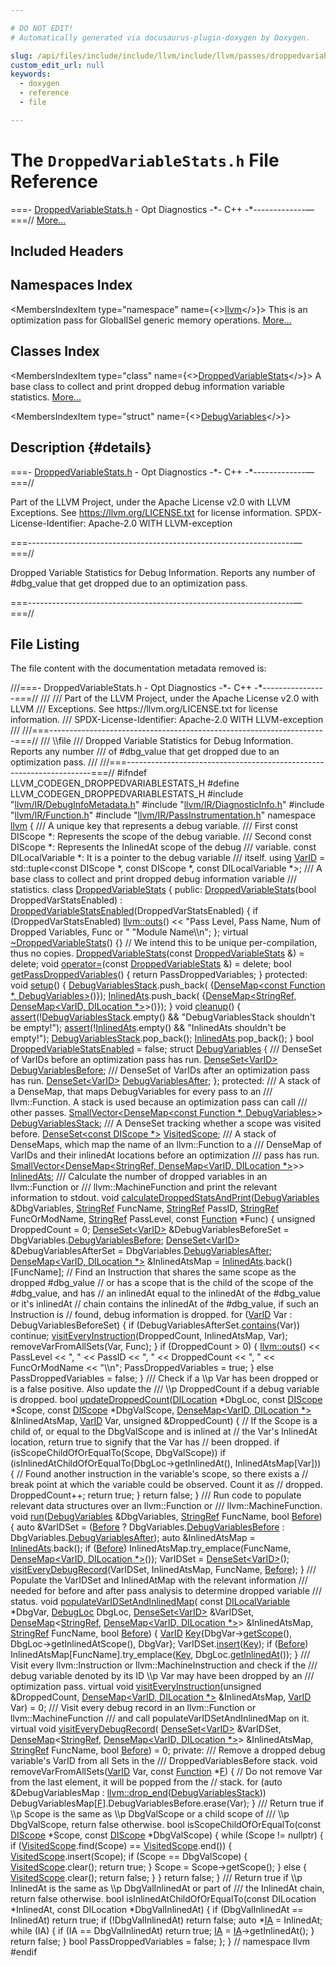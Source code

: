 ```yaml
---

# DO NOT EDIT!
# Automatically generated via docusaurus-plugin-doxygen by Doxygen.

slug: /api/files/include/include/llvm/include/llvm/passes/droppedvariablestats-h
custom_edit_url: null
keywords:
  - doxygen
  - reference
  - file

---
```





# The `DroppedVariableStats.h` File Reference

<DoxygenPage pluginConfig={pluginConfig}>

===- <a href="/docs/api/files/include/include/llvm/include/llvm/passes/droppedvariablestats-h">DroppedVariableStats.h</a> - Opt Diagnostics -&#42;- C++ -&#42;-------------—===// <a href="#details">More...</a>

## Included Headers

<IncludesList>
<IncludesListItem
  filePath="llvm/IR/DebugInfoMetadata.h"
  permalink="/docs/api/files/include/include/llvm/include/llvm/ir/debuginfometadata-h"
  isLocal="true" />
<IncludesListItem
  filePath="llvm/IR/DiagnosticInfo.h"
  permalink="/docs/api/files/include/include/llvm/include/llvm/ir/diagnosticinfo-h"
  isLocal="true" />
<IncludesListItem
  filePath="llvm/IR/Function.h"
  permalink="/docs/api/files/include/include/llvm/include/llvm/ir/function-h"
  isLocal="true" />
<IncludesListItem
  filePath="llvm/IR/PassInstrumentation.h"
  permalink="/docs/api/files/include/include/llvm/include/llvm/ir/passinstrumentation-h"
  isLocal="true" />
</IncludesList>

## Namespaces Index

<MembersIndex>

<MembersIndexItem
  type="namespace"
  name={<><a href="/docs/api/namespaces/llvm">llvm</a></>}>
This is an optimization pass for GlobalISel generic memory operations. <a href="/docs/api/namespaces/llvm/#details">More...</a>
</MembersIndexItem>

</MembersIndex>

## Classes Index

<MembersIndex>

<MembersIndexItem
  type="class"
  name={<><a href="/docs/api/classes/llvm/droppedvariablestats">DroppedVariableStats</a></>}>
A base class to collect and print dropped debug information variable statistics. <a href="/docs/api/classes/llvm/droppedvariablestats/#details">More...</a>
</MembersIndexItem>

<MembersIndexItem
  type="struct"
  name={<><a href="/docs/api/structs/llvm/droppedvariablestats/debugvariables">DebugVariables</a></>}>
</MembersIndexItem>

</MembersIndex>

## Description {#details}

===- <a href="/docs/api/files/include/include/llvm/include/llvm/passes/droppedvariablestats-h">DroppedVariableStats.h</a> - Opt Diagnostics -&#42;- C++ -&#42;-------------—===//

Part of the LLVM Project, under the Apache License v2.0 with LLVM Exceptions. See <a href="https://llvm.org/LICENSE.txt">https://llvm.org/LICENSE.txt</a> for license information. SPDX-License-Identifier: Apache-2.0 WITH LLVM-exception

===------------------------------------------------------------------—===//

Dropped Variable Statistics for Debug Information. Reports any number of #dbg&#95;value that get dropped due to an optimization pass.

===------------------------------------------------------------------—===//

## File Listing

The file content with the documentation metadata removed is:

<ProgramListing>

<Link id="l00001" /><CodeLine lineNumber="1"><span class="doxyHighlightComment">///===- DroppedVariableStats.h - Opt Diagnostics -&#42;- C++ -&#42;----------------===//</span></CodeLine>
<Link id="l00002" /><CodeLine lineNumber="2"><span class="doxyHighlightComment">///</span></CodeLine>
<Link id="l00003" /><CodeLine lineNumber="3"><span class="doxyHighlightComment">/// Part of the LLVM Project, under the Apache License v2.0 with LLVM</span></CodeLine>
<Link id="l00004" /><CodeLine lineNumber="4"><span class="doxyHighlightComment">/// Exceptions. See https://llvm.org/LICENSE.txt for license information.</span></CodeLine>
<Link id="l00005" /><CodeLine lineNumber="5"><span class="doxyHighlightComment">/// SPDX-License-Identifier: Apache-2.0 WITH LLVM-exception</span></CodeLine>
<Link id="l00006" /><CodeLine lineNumber="6"><span class="doxyHighlightComment">///</span></CodeLine>
<Link id="l00007" /><CodeLine lineNumber="7"><span class="doxyHighlightComment">///===---------------------------------------------------------------------===//</span></CodeLine>
<Link id="l00008" /><CodeLine lineNumber="8"><span class="doxyHighlightComment">/// \\file</span></CodeLine>
<Link id="l00009" /><CodeLine lineNumber="9"><span class="doxyHighlightComment">/// Dropped Variable Statistics for Debug Information. Reports any number</span></CodeLine>
<Link id="l00010" /><CodeLine lineNumber="10"><span class="doxyHighlightComment">/// of #dbg&#95;value that get dropped due to an optimization pass.</span></CodeLine>
<Link id="l00011" /><CodeLine lineNumber="11"><span class="doxyHighlightComment">///</span></CodeLine>
<Link id="l00012" /><CodeLine lineNumber="12"><span class="doxyHighlightComment">///===---------------------------------------------------------------------===//</span></CodeLine>
<Link id="l00013" /><CodeLine lineNumber="13"></CodeLine>
<Link id="l00014" /><CodeLine lineNumber="14"><span class="doxyHighlightPreprocessor">#ifndef LLVM&#95;CODEGEN&#95;DROPPEDVARIABLESTATS&#95;H</span></CodeLine>
<Link id="l00015" /><CodeLine lineNumber="15"><span class="doxyHighlightPreprocessor">#define LLVM&#95;CODEGEN&#95;DROPPEDVARIABLESTATS&#95;H</span></CodeLine>
<Link id="l00016" /><CodeLine lineNumber="16"></CodeLine>
<Link id="l00017" /><CodeLine lineNumber="17"><span class="doxyHighlightPreprocessor">#include &quot;<a href="/docs/api/files/include/include/llvm/include/llvm/ir/debuginfometadata-h">llvm/IR/DebugInfoMetadata.h</a>&quot;</span></CodeLine>
<Link id="l00018" /><CodeLine lineNumber="18"><span class="doxyHighlightPreprocessor">#include &quot;<a href="/docs/api/files/include/include/llvm/include/llvm/ir/diagnosticinfo-h">llvm/IR/DiagnosticInfo.h</a>&quot;</span></CodeLine>
<Link id="l00019" /><CodeLine lineNumber="19"><span class="doxyHighlightPreprocessor">#include &quot;<a href="/docs/api/files/include/include/llvm/include/llvm/ir/function-h">llvm/IR/Function.h</a>&quot;</span></CodeLine>
<Link id="l00020" /><CodeLine lineNumber="20"><span class="doxyHighlightPreprocessor">#include &quot;<a href="/docs/api/files/include/include/llvm/include/llvm/ir/passinstrumentation-h">llvm/IR/PassInstrumentation.h</a>&quot;</span></CodeLine>
<Link id="l00021" /><CodeLine lineNumber="21"></CodeLine>
<Link id="l00022" /><CodeLine lineNumber="22"><span class="doxyHighlightKeyword">namespace </span><span class="doxyHighlight"><a href="/docs/api/namespaces/llvm">llvm</a> &#123;</span></CodeLine>
<Link id="l00023" /><CodeLine lineNumber="23"></CodeLine>
<Link id="l00024" /><CodeLine lineNumber="24"><span class="doxyHighlightComment">/// A unique key that represents a debug variable.</span></CodeLine>
<Link id="l00025" /><CodeLine lineNumber="25"><span class="doxyHighlightComment">/// First const DIScope &#42;: Represents the scope of the debug variable.</span></CodeLine>
<Link id="l00026" /><CodeLine lineNumber="26"><span class="doxyHighlightComment">/// Second const DIScope &#42;: Represents the InlinedAt scope of the debug</span></CodeLine>
<Link id="l00027" /><CodeLine lineNumber="27"><span class="doxyHighlightComment">/// variable. const DILocalVariable &#42;: It is a pointer to the debug variable</span></CodeLine>
<Link id="l00028" /><CodeLine lineNumber="28"><span class="doxyHighlightComment">/// itself.</span></CodeLine>
<Link id="l00029" /><CodeLine lineNumber="29" lineLink="/docs/api/namespaces/llvm/#a07ea053ea2cdbee8e68ebd607c26dc8a"><span class="doxyHighlightKeyword">using </span><span class="doxyHighlight"><a href="/docs/api/namespaces/llvm/#a07ea053ea2cdbee8e68ebd607c26dc8a">VarID</a> =</span></CodeLine>
<Link id="l00030" /><CodeLine lineNumber="30"><span class="doxyHighlight">    std::tuple&lt;const DIScope &#42;, const DIScope &#42;, const DILocalVariable &#42;&gt;;</span></CodeLine>
<Link id="l00031" /><CodeLine lineNumber="31"></CodeLine>
<Link id="l00032" /><CodeLine lineNumber="32"><span class="doxyHighlightComment">/// A base class to collect and print dropped debug information variable</span></CodeLine>
<Link id="l00033" /><CodeLine lineNumber="33"><span class="doxyHighlightComment">/// statistics.</span></CodeLine>
<Link id="l00034" /><CodeLine lineNumber="34" lineLink="/docs/api/classes/llvm/droppedvariablestats"><span class="doxyHighlightKeyword">class </span><span class="doxyHighlight"><a href="/docs/api/classes/llvm/droppedvariablestats/#a46f071337fdc4a5ed806508f6b6073b4">DroppedVariableStats</a> &#123;</span></CodeLine>
<Link id="l00035" /><CodeLine lineNumber="35"><span class="doxyHighlightKeyword">public</span><span class="doxyHighlight">:</span></CodeLine>
<Link id="l00036" /><CodeLine lineNumber="36" lineLink="/docs/api/classes/llvm/droppedvariablestats/#a46f071337fdc4a5ed806508f6b6073b4"><span class="doxyHighlight">  <a href="/docs/api/classes/llvm/droppedvariablestats/#a46f071337fdc4a5ed806508f6b6073b4">DroppedVariableStats</a>(</span><span class="doxyHighlightKeywordType">bool</span><span class="doxyHighlight"> DroppedVarStatsEnabled)</span></CodeLine>
<Link id="l00037" /><CodeLine lineNumber="37"><span class="doxyHighlight">      : <a href="/docs/api/classes/llvm/droppedvariablestats/#a6868779973ca0e558f17521d7810da52">DroppedVariableStatsEnabled</a>(DroppedVarStatsEnabled) &#123;</span></CodeLine>
<Link id="l00038" /><CodeLine lineNumber="38"><span class="doxyHighlight">    </span><span class="doxyHighlightKeywordFlow">if</span><span class="doxyHighlight"> (DroppedVarStatsEnabled)</span></CodeLine>
<Link id="l00039" /><CodeLine lineNumber="39"><span class="doxyHighlight">      <a href="/docs/api/namespaces/llvm/#a2d79a00fa7c56f57b87f2fe2a3f118c7">llvm::outs</a>()</span></CodeLine>
<Link id="l00040" /><CodeLine lineNumber="40"><span class="doxyHighlight">          &lt;&lt; </span><span class="doxyHighlightStringLiteral">&quot;Pass Level, Pass Name, Num of Dropped Variables, Func or &quot;</span></CodeLine>
<Link id="l00041" /><CodeLine lineNumber="41"><span class="doxyHighlight">             </span><span class="doxyHighlightStringLiteral">&quot;Module Name\\n&quot;</span><span class="doxyHighlight">;</span></CodeLine>
<Link id="l00042" /><CodeLine lineNumber="42"><span class="doxyHighlight">  &#125;;</span></CodeLine>
<Link id="l00043" /><CodeLine lineNumber="43"></CodeLine>
<Link id="l00044" /><CodeLine lineNumber="44" lineLink="/docs/api/classes/llvm/droppedvariablestats/#addabc63a03c26b62477fb7af2490f574"><span class="doxyHighlight">  </span><span class="doxyHighlightKeyword">virtual</span><span class="doxyHighlight"> <a href="/docs/api/classes/llvm/droppedvariablestats/#addabc63a03c26b62477fb7af2490f574">~DroppedVariableStats</a>() &#123;&#125;</span></CodeLine>
<Link id="l00045" /><CodeLine lineNumber="45"></CodeLine>
<Link id="l00046" /><CodeLine lineNumber="46"><span class="doxyHighlight">  </span><span class="doxyHighlightComment">// We intend this to be unique per-compilation, thus no copies.</span></CodeLine>
<Link id="l00047" /><CodeLine lineNumber="47" lineLink="/docs/api/classes/llvm/droppedvariablestats/#a57364af948f3e0f629a32882a0e7f68b"><span class="doxyHighlight">  <a href="/docs/api/classes/llvm/droppedvariablestats/#a57364af948f3e0f629a32882a0e7f68b">DroppedVariableStats</a>(</span><span class="doxyHighlightKeyword">const</span><span class="doxyHighlight"> <a href="/docs/api/classes/llvm/droppedvariablestats/#a46f071337fdc4a5ed806508f6b6073b4">DroppedVariableStats</a> &amp;) = </span><span class="doxyHighlightKeyword">delete</span><span class="doxyHighlight">;</span></CodeLine>
<Link id="l00048" /><CodeLine lineNumber="48" lineLink="/docs/api/classes/llvm/droppedvariablestats/#ad32f8e42bb15683d18d8a78de0f854cc"><span class="doxyHighlight">  </span><span class="doxyHighlightKeywordType">void</span><span class="doxyHighlight"> <a href="/docs/api/classes/llvm/droppedvariablestats/#ad32f8e42bb15683d18d8a78de0f854cc">operator=</a>(</span><span class="doxyHighlightKeyword">const</span><span class="doxyHighlight"> <a href="/docs/api/classes/llvm/droppedvariablestats/#a46f071337fdc4a5ed806508f6b6073b4">DroppedVariableStats</a> &amp;) = </span><span class="doxyHighlightKeyword">delete</span><span class="doxyHighlight">;</span></CodeLine>
<Link id="l00049" /><CodeLine lineNumber="49"></CodeLine>
<Link id="l00050" /><CodeLine lineNumber="50" lineLink="/docs/api/classes/llvm/droppedvariablestats/#a2849714d5e1cfb51a1df91c1bc855dcb"><span class="doxyHighlight">  </span><span class="doxyHighlightKeywordType">bool</span><span class="doxyHighlight"> <a href="/docs/api/classes/llvm/droppedvariablestats/#a2849714d5e1cfb51a1df91c1bc855dcb">getPassDroppedVariables</a>() &#123; </span><span class="doxyHighlightKeywordFlow">return</span><span class="doxyHighlight"> PassDroppedVariables; &#125;</span></CodeLine>
<Link id="l00051" /><CodeLine lineNumber="51"></CodeLine>
<Link id="l00052" /><CodeLine lineNumber="52"><span class="doxyHighlightKeyword">protected</span><span class="doxyHighlight">:</span></CodeLine>
<Link id="l00053" /><CodeLine lineNumber="53" lineLink="/docs/api/classes/llvm/droppedvariablestats/#afb370e0ed83426862695812314133aa7"><span class="doxyHighlight">  </span><span class="doxyHighlightKeywordType">void</span><span class="doxyHighlight"> <a href="/docs/api/classes/llvm/droppedvariablestats/#afb370e0ed83426862695812314133aa7">setup</a>() &#123;</span></CodeLine>
<Link id="l00054" /><CodeLine lineNumber="54"><span class="doxyHighlight">    <a href="/docs/api/classes/llvm/droppedvariablestats/#a956a96918980eb304dedaa78b88c0d3c">DebugVariablesStack</a>.push&#95;back(</span></CodeLine>
<Link id="l00055" /><CodeLine lineNumber="55"><span class="doxyHighlight">        &#123;<a href="/docs/api/classes/llvm/densemap">DenseMap&lt;const Function &#42;, DebugVariables&gt;</a>()&#125;);</span></CodeLine>
<Link id="l00056" /><CodeLine lineNumber="56"><span class="doxyHighlight">    <a href="/docs/api/classes/llvm/droppedvariablestats/#a276914a247d61781f51e41186a9dc2af">InlinedAts</a>.push&#95;back(</span></CodeLine>
<Link id="l00057" /><CodeLine lineNumber="57"><span class="doxyHighlight">        &#123;<a href="/docs/api/classes/llvm/densemap">DenseMap&lt;StringRef, DenseMap&lt;VarID, DILocation &#42;&gt;</a>&gt;()&#125;);</span></CodeLine>
<Link id="l00058" /><CodeLine lineNumber="58"><span class="doxyHighlight">  &#125;</span></CodeLine>
<Link id="l00059" /><CodeLine lineNumber="59"></CodeLine>
<Link id="l00060" /><CodeLine lineNumber="60" lineLink="/docs/api/classes/llvm/droppedvariablestats/#ab91542990bbb5413110da7acf1815924"><span class="doxyHighlight">  </span><span class="doxyHighlightKeywordType">void</span><span class="doxyHighlight"> <a href="/docs/api/classes/llvm/droppedvariablestats/#ab91542990bbb5413110da7acf1815924">cleanup</a>() &#123;</span></CodeLine>
<Link id="l00061" /><CodeLine lineNumber="61"><span class="doxyHighlight">    <a href="/docs/api/files/lib/lib/target/lib/target/amdgpu/silowercontrolflow-cpp/#a4868c5d81c5ccc98c47aeab6244346a0">assert</a>(!<a href="/docs/api/classes/llvm/droppedvariablestats/#a956a96918980eb304dedaa78b88c0d3c">DebugVariablesStack</a>.empty() &amp;&amp;</span></CodeLine>
<Link id="l00062" /><CodeLine lineNumber="62"><span class="doxyHighlight">           </span><span class="doxyHighlightStringLiteral">&quot;DebugVariablesStack shouldn&#39;t be empty!&quot;</span><span class="doxyHighlight">);</span></CodeLine>
<Link id="l00063" /><CodeLine lineNumber="63"><span class="doxyHighlight">    <a href="/docs/api/files/lib/lib/target/lib/target/amdgpu/silowercontrolflow-cpp/#a4868c5d81c5ccc98c47aeab6244346a0">assert</a>(!<a href="/docs/api/classes/llvm/droppedvariablestats/#a276914a247d61781f51e41186a9dc2af">InlinedAts</a>.empty() &amp;&amp; </span><span class="doxyHighlightStringLiteral">&quot;InlinedAts shouldn&#39;t be empty!&quot;</span><span class="doxyHighlight">);</span></CodeLine>
<Link id="l00064" /><CodeLine lineNumber="64"><span class="doxyHighlight">    <a href="/docs/api/classes/llvm/droppedvariablestats/#a956a96918980eb304dedaa78b88c0d3c">DebugVariablesStack</a>.pop&#95;back();</span></CodeLine>
<Link id="l00065" /><CodeLine lineNumber="65"><span class="doxyHighlight">    <a href="/docs/api/classes/llvm/droppedvariablestats/#a276914a247d61781f51e41186a9dc2af">InlinedAts</a>.pop&#95;back();</span></CodeLine>
<Link id="l00066" /><CodeLine lineNumber="66"><span class="doxyHighlight">  &#125;</span></CodeLine>
<Link id="l00067" /><CodeLine lineNumber="67"></CodeLine>
<Link id="l00068" /><CodeLine lineNumber="68" lineLink="/docs/api/classes/llvm/droppedvariablestats/#a6868779973ca0e558f17521d7810da52"><span class="doxyHighlight">  </span><span class="doxyHighlightKeywordType">bool</span><span class="doxyHighlight"> <a href="/docs/api/classes/llvm/droppedvariablestats/#a6868779973ca0e558f17521d7810da52">DroppedVariableStatsEnabled</a> = </span><span class="doxyHighlightKeyword">false</span><span class="doxyHighlight">;</span></CodeLine>
<Link id="l00069" /><CodeLine lineNumber="69" lineLink="/docs/api/structs/llvm/droppedvariablestats/debugvariables"><span class="doxyHighlight">  </span><span class="doxyHighlightKeyword">struct </span><span class="doxyHighlight"><a href="/docs/api/structs/llvm/droppedvariablestats/debugvariables">DebugVariables</a> &#123;</span></CodeLine>
<Link id="l00070" /><CodeLine lineNumber="70"><span class="doxyHighlightComment">    /// DenseSet of VarIDs before an optimization pass has run.</span></CodeLine>
<Link id="l00071" /><CodeLine lineNumber="71" lineLink="/docs/api/structs/llvm/droppedvariablestats/debugvariables/#ae0035704c71ffaf5c1e72109a3209140"><span class="doxyHighlight">    <a href="/docs/api/classes/llvm/denseset">DenseSet&lt;VarID&gt;</a> <a href="/docs/api/structs/llvm/droppedvariablestats/debugvariables/#ae0035704c71ffaf5c1e72109a3209140">DebugVariablesBefore</a>;</span></CodeLine>
<Link id="l00072" /><CodeLine lineNumber="72"><span class="doxyHighlightComment">    /// DenseSet of VarIDs after an optimization pass has run.</span></CodeLine>
<Link id="l00073" /><CodeLine lineNumber="73" lineLink="/docs/api/structs/llvm/droppedvariablestats/debugvariables/#a5e4d16731206131193654cbea6408074"><span class="doxyHighlight">    <a href="/docs/api/classes/llvm/denseset">DenseSet&lt;VarID&gt;</a> <a href="/docs/api/structs/llvm/droppedvariablestats/debugvariables/#a5e4d16731206131193654cbea6408074">DebugVariablesAfter</a>;</span></CodeLine>
<Link id="l00074" /><CodeLine lineNumber="74"><span class="doxyHighlight">  &#125;;</span></CodeLine>
<Link id="l00075" /><CodeLine lineNumber="75"></CodeLine>
<Link id="l00076" /><CodeLine lineNumber="76"><span class="doxyHighlightKeyword">protected</span><span class="doxyHighlight">:</span></CodeLine>
<Link id="l00077" /><CodeLine lineNumber="77"><span class="doxyHighlightComment">  /// A stack of a DenseMap, that maps DebugVariables for every pass to an</span></CodeLine>
<Link id="l00078" /><CodeLine lineNumber="78"><span class="doxyHighlightComment">  /// llvm::Function. A stack is used because an optimization pass can call</span></CodeLine>
<Link id="l00079" /><CodeLine lineNumber="79"><span class="doxyHighlightComment">  /// other passes.</span></CodeLine>
<Link id="l00080" /><CodeLine lineNumber="80" lineLink="/docs/api/classes/llvm/droppedvariablestats/#a956a96918980eb304dedaa78b88c0d3c"><span class="doxyHighlight">  <a href="/docs/api/classes/llvm/smallvector">SmallVector&lt;DenseMap&lt;const Function &#42;, DebugVariables&gt;</a>&gt; <a href="/docs/api/classes/llvm/droppedvariablestats/#a956a96918980eb304dedaa78b88c0d3c">DebugVariablesStack</a>;</span></CodeLine>
<Link id="l00081" /><CodeLine lineNumber="81"></CodeLine>
<Link id="l00082" /><CodeLine lineNumber="82"><span class="doxyHighlightComment">  /// A DenseSet tracking whether a scope was visited before.</span></CodeLine>
<Link id="l00083" /><CodeLine lineNumber="83" lineLink="/docs/api/classes/llvm/droppedvariablestats/#a07e15724976aed7adc5b3a178548ca77"><span class="doxyHighlight">  <a href="/docs/api/classes/llvm/denseset">DenseSet&lt;const DIScope &#42;&gt;</a> <a href="/docs/api/classes/llvm/droppedvariablestats/#a07e15724976aed7adc5b3a178548ca77">VisitedScope</a>;</span></CodeLine>
<Link id="l00084" /><CodeLine lineNumber="84"><span class="doxyHighlightComment">  /// A stack of DenseMaps, which map the name of an llvm::Function to a</span></CodeLine>
<Link id="l00085" /><CodeLine lineNumber="85"><span class="doxyHighlightComment">  /// DenseMap of VarIDs and their inlinedAt locations before an optimization</span></CodeLine>
<Link id="l00086" /><CodeLine lineNumber="86"><span class="doxyHighlightComment">  /// pass has run.</span></CodeLine>
<Link id="l00087" /><CodeLine lineNumber="87" lineLink="/docs/api/classes/llvm/droppedvariablestats/#a276914a247d61781f51e41186a9dc2af"><span class="doxyHighlight">  <a href="/docs/api/classes/llvm/smallvector">SmallVector&lt;DenseMap&lt;StringRef, DenseMap&lt;VarID, DILocation &#42;&gt;</a>&gt;&gt; <a href="/docs/api/classes/llvm/droppedvariablestats/#a276914a247d61781f51e41186a9dc2af">InlinedAts</a>;</span></CodeLine>
<Link id="l00088" /><CodeLine lineNumber="88"><span class="doxyHighlightComment">  /// Calculate the number of dropped variables in an llvm::Function or</span></CodeLine>
<Link id="l00089" /><CodeLine lineNumber="89"><span class="doxyHighlightComment">  /// llvm::MachineFunction and print the relevant information to stdout.</span></CodeLine>
<Link id="l00090" /><CodeLine lineNumber="90" lineLink="/docs/api/classes/llvm/droppedvariablestats/#a039613c35cae74dbc1b9f2bcdc793f9e"><span class="doxyHighlight">  </span><span class="doxyHighlightKeywordType">void</span><span class="doxyHighlight"> <a href="/docs/api/classes/llvm/droppedvariablestats/#a039613c35cae74dbc1b9f2bcdc793f9e">calculateDroppedStatsAndPrint</a>(<a href="/docs/api/structs/llvm/droppedvariablestats/debugvariables">DebugVariables</a> &amp;DbgVariables,</span></CodeLine>
<Link id="l00091" /><CodeLine lineNumber="91"><span class="doxyHighlight">                                     <a href="/docs/api/classes/llvm/stringref">StringRef</a> FuncName, <a href="/docs/api/classes/llvm/stringref">StringRef</a> PassID,</span></CodeLine>
<Link id="l00092" /><CodeLine lineNumber="92"><span class="doxyHighlight">                                     <a href="/docs/api/classes/llvm/stringref">StringRef</a> FuncOrModName,</span></CodeLine>
<Link id="l00093" /><CodeLine lineNumber="93"><span class="doxyHighlight">                                     <a href="/docs/api/classes/llvm/stringref">StringRef</a> PassLevel,</span></CodeLine>
<Link id="l00094" /><CodeLine lineNumber="94"><span class="doxyHighlight">                                     </span><span class="doxyHighlightKeyword">const</span><span class="doxyHighlight"> <a href="/docs/api/classes/llvm/function">Function</a> &#42;Func) &#123;</span></CodeLine>
<Link id="l00095" /><CodeLine lineNumber="95"><span class="doxyHighlight">    </span><span class="doxyHighlightKeywordType">unsigned</span><span class="doxyHighlight"> DroppedCount = 0;</span></CodeLine>
<Link id="l00096" /><CodeLine lineNumber="96"><span class="doxyHighlight">    <a href="/docs/api/classes/llvm/denseset">DenseSet&lt;VarID&gt;</a> &amp;DebugVariablesBeforeSet =</span></CodeLine>
<Link id="l00097" /><CodeLine lineNumber="97"><span class="doxyHighlight">        DbgVariables.<a href="/docs/api/structs/llvm/droppedvariablestats/debugvariables/#ae0035704c71ffaf5c1e72109a3209140">DebugVariablesBefore</a>;</span></CodeLine>
<Link id="l00098" /><CodeLine lineNumber="98"><span class="doxyHighlight">    <a href="/docs/api/classes/llvm/denseset">DenseSet&lt;VarID&gt;</a> &amp;DebugVariablesAfterSet = DbgVariables.<a href="/docs/api/structs/llvm/droppedvariablestats/debugvariables/#a5e4d16731206131193654cbea6408074">DebugVariablesAfter</a>;</span></CodeLine>
<Link id="l00099" /><CodeLine lineNumber="99"><span class="doxyHighlight">    <a href="/docs/api/classes/llvm/densemap">DenseMap&lt;VarID, DILocation &#42;&gt;</a> &amp;InlinedAtsMap = <a href="/docs/api/classes/llvm/droppedvariablestats/#a276914a247d61781f51e41186a9dc2af">InlinedAts</a>.back()&#91;FuncName&#93;;</span></CodeLine>
<Link id="l00100" /><CodeLine lineNumber="100"><span class="doxyHighlight">    </span><span class="doxyHighlightComment">// Find an Instruction that shares the same scope as the dropped #dbg&#95;value</span></CodeLine>
<Link id="l00101" /><CodeLine lineNumber="101"><span class="doxyHighlight">    </span><span class="doxyHighlightComment">// or has a scope that is the child of the scope of the #dbg&#95;value, and has</span></CodeLine>
<Link id="l00102" /><CodeLine lineNumber="102"><span class="doxyHighlight">    </span><span class="doxyHighlightComment">// an inlinedAt equal to the inlinedAt of the #dbg&#95;value or it&#39;s inlinedAt</span></CodeLine>
<Link id="l00103" /><CodeLine lineNumber="103"><span class="doxyHighlight">    </span><span class="doxyHighlightComment">// chain contains the inlinedAt of the #dbg&#95;value, if such an Instruction is</span></CodeLine>
<Link id="l00104" /><CodeLine lineNumber="104"><span class="doxyHighlight">    </span><span class="doxyHighlightComment">// found, debug information is dropped.</span></CodeLine>
<Link id="l00105" /><CodeLine lineNumber="105"><span class="doxyHighlight">    </span><span class="doxyHighlightKeywordFlow">for</span><span class="doxyHighlight"> (<a href="/docs/api/namespaces/llvm/#a07ea053ea2cdbee8e68ebd607c26dc8a">VarID</a> Var : DebugVariablesBeforeSet) &#123;</span></CodeLine>
<Link id="l00106" /><CodeLine lineNumber="106"><span class="doxyHighlight">      </span><span class="doxyHighlightKeywordFlow">if</span><span class="doxyHighlight"> (DebugVariablesAfterSet.<a href="/docs/api/classes/llvm/detail/densesetimpl/#ad409c2de8502b94c8a0b1193307c63b6">contains</a>(Var))</span></CodeLine>
<Link id="l00107" /><CodeLine lineNumber="107"><span class="doxyHighlight">        </span><span class="doxyHighlightKeywordFlow">continue</span><span class="doxyHighlight">;</span></CodeLine>
<Link id="l00108" /><CodeLine lineNumber="108"><span class="doxyHighlight">      <a href="/docs/api/classes/llvm/droppedvariablestats/#a1eb80ff593f2b7c49f83baaa60306b25">visitEveryInstruction</a>(DroppedCount, InlinedAtsMap, Var);</span></CodeLine>
<Link id="l00109" /><CodeLine lineNumber="109"><span class="doxyHighlight">      removeVarFromAllSets(Var, Func);</span></CodeLine>
<Link id="l00110" /><CodeLine lineNumber="110"><span class="doxyHighlight">    &#125;</span></CodeLine>
<Link id="l00111" /><CodeLine lineNumber="111"><span class="doxyHighlight">    </span><span class="doxyHighlightKeywordFlow">if</span><span class="doxyHighlight"> (DroppedCount &gt; 0) &#123;</span></CodeLine>
<Link id="l00112" /><CodeLine lineNumber="112"><span class="doxyHighlight">      <a href="/docs/api/namespaces/llvm/#a2d79a00fa7c56f57b87f2fe2a3f118c7">llvm::outs</a>() &lt;&lt; PassLevel &lt;&lt; </span><span class="doxyHighlightStringLiteral">&quot;, &quot;</span><span class="doxyHighlight"> &lt;&lt; PassID &lt;&lt; </span><span class="doxyHighlightStringLiteral">&quot;, &quot;</span><span class="doxyHighlight"> &lt;&lt; DroppedCount</span></CodeLine>
<Link id="l00113" /><CodeLine lineNumber="113"><span class="doxyHighlight">                   &lt;&lt; </span><span class="doxyHighlightStringLiteral">&quot;, &quot;</span><span class="doxyHighlight"> &lt;&lt; FuncOrModName &lt;&lt; </span><span class="doxyHighlightStringLiteral">&quot;\\n&quot;</span><span class="doxyHighlight">;</span></CodeLine>
<Link id="l00114" /><CodeLine lineNumber="114"><span class="doxyHighlight">      PassDroppedVariables = </span><span class="doxyHighlightKeyword">true</span><span class="doxyHighlight">;</span></CodeLine>
<Link id="l00115" /><CodeLine lineNumber="115"><span class="doxyHighlight">    &#125; </span><span class="doxyHighlightKeywordFlow">else</span></CodeLine>
<Link id="l00116" /><CodeLine lineNumber="116"><span class="doxyHighlight">      PassDroppedVariables = </span><span class="doxyHighlightKeyword">false</span><span class="doxyHighlight">;</span></CodeLine>
<Link id="l00117" /><CodeLine lineNumber="117"><span class="doxyHighlight">  &#125;</span></CodeLine>
<Link id="l00118" /><CodeLine lineNumber="118"></CodeLine>
<Link id="l00119" /><CodeLine lineNumber="119"><span class="doxyHighlightComment">  /// Check if a \\p Var has been dropped or is a false positive. Also update the</span></CodeLine>
<Link id="l00120" /><CodeLine lineNumber="120"><span class="doxyHighlightComment">  /// \\p DroppedCount if a debug variable is dropped.</span></CodeLine>
<Link id="l00121" /><CodeLine lineNumber="121" lineLink="/docs/api/classes/llvm/droppedvariablestats/#a75d47320ab41eb44b12c355c8a3e9fe7"><span class="doxyHighlight">  </span><span class="doxyHighlightKeywordType">bool</span><span class="doxyHighlight"> <a href="/docs/api/classes/llvm/droppedvariablestats/#a75d47320ab41eb44b12c355c8a3e9fe7">updateDroppedCount</a>(<a href="/docs/api/classes/llvm/dilocation">DILocation</a> &#42;DbgLoc, </span><span class="doxyHighlightKeyword">const</span><span class="doxyHighlight"> <a href="/docs/api/classes/llvm/discope">DIScope</a> &#42;Scope,</span></CodeLine>
<Link id="l00122" /><CodeLine lineNumber="122"><span class="doxyHighlight">                          </span><span class="doxyHighlightKeyword">const</span><span class="doxyHighlight"> <a href="/docs/api/classes/llvm/discope">DIScope</a> &#42;DbgValScope,</span></CodeLine>
<Link id="l00123" /><CodeLine lineNumber="123"><span class="doxyHighlight">                          <a href="/docs/api/classes/llvm/densemap">DenseMap&lt;VarID, DILocation &#42;&gt;</a> &amp;InlinedAtsMap,</span></CodeLine>
<Link id="l00124" /><CodeLine lineNumber="124"><span class="doxyHighlight">                          <a href="/docs/api/namespaces/llvm/#a07ea053ea2cdbee8e68ebd607c26dc8a">VarID</a> Var, </span><span class="doxyHighlightKeywordType">unsigned</span><span class="doxyHighlight"> &amp;DroppedCount) &#123;</span></CodeLine>
<Link id="l00125" /><CodeLine lineNumber="125"><span class="doxyHighlight">    </span><span class="doxyHighlightComment">// If the Scope is a child of, or equal to the DbgValScope and is inlined at</span></CodeLine>
<Link id="l00126" /><CodeLine lineNumber="126"><span class="doxyHighlight">    </span><span class="doxyHighlightComment">// the Var&#39;s InlinedAt location, return true to signify that the Var has</span></CodeLine>
<Link id="l00127" /><CodeLine lineNumber="127"><span class="doxyHighlight">    </span><span class="doxyHighlightComment">// been dropped.</span></CodeLine>
<Link id="l00128" /><CodeLine lineNumber="128"><span class="doxyHighlight">    </span><span class="doxyHighlightKeywordFlow">if</span><span class="doxyHighlight"> (isScopeChildOfOrEqualTo(Scope, DbgValScope))</span></CodeLine>
<Link id="l00129" /><CodeLine lineNumber="129"><span class="doxyHighlight">      </span><span class="doxyHighlightKeywordFlow">if</span><span class="doxyHighlight"> (isInlinedAtChildOfOrEqualTo(DbgLoc-&gt;getInlinedAt(),</span></CodeLine>
<Link id="l00130" /><CodeLine lineNumber="130"><span class="doxyHighlight">                                      InlinedAtsMap&#91;Var&#93;)) &#123;</span></CodeLine>
<Link id="l00131" /><CodeLine lineNumber="131"><span class="doxyHighlight">        </span><span class="doxyHighlightComment">// Found another instruction in the variable&#39;s scope, so there exists a</span></CodeLine>
<Link id="l00132" /><CodeLine lineNumber="132"><span class="doxyHighlight">        </span><span class="doxyHighlightComment">// break point at which the variable could be observed. Count it as</span></CodeLine>
<Link id="l00133" /><CodeLine lineNumber="133"><span class="doxyHighlight">        </span><span class="doxyHighlightComment">// dropped.</span></CodeLine>
<Link id="l00134" /><CodeLine lineNumber="134"><span class="doxyHighlight">        DroppedCount++;</span></CodeLine>
<Link id="l00135" /><CodeLine lineNumber="135"><span class="doxyHighlight">        </span><span class="doxyHighlightKeywordFlow">return</span><span class="doxyHighlight"> </span><span class="doxyHighlightKeyword">true</span><span class="doxyHighlight">;</span></CodeLine>
<Link id="l00136" /><CodeLine lineNumber="136"><span class="doxyHighlight">      &#125;</span></CodeLine>
<Link id="l00137" /><CodeLine lineNumber="137"><span class="doxyHighlight">    </span><span class="doxyHighlightKeywordFlow">return</span><span class="doxyHighlight"> </span><span class="doxyHighlightKeyword">false</span><span class="doxyHighlight">;</span></CodeLine>
<Link id="l00138" /><CodeLine lineNumber="138"><span class="doxyHighlight">  &#125;</span></CodeLine>
<Link id="l00139" /><CodeLine lineNumber="139"><span class="doxyHighlightComment">  /// Run code to populate relevant data structures over an llvm::Function or</span></CodeLine>
<Link id="l00140" /><CodeLine lineNumber="140"><span class="doxyHighlightComment">  /// llvm::MachineFunction.</span></CodeLine>
<Link id="l00141" /><CodeLine lineNumber="141" lineLink="/docs/api/classes/llvm/droppedvariablestats/#a848e174c81c6209939940cb31f1353cf"><span class="doxyHighlight">  </span><span class="doxyHighlightKeywordType">void</span><span class="doxyHighlight"> <a href="/docs/api/classes/llvm/droppedvariablestats/#a848e174c81c6209939940cb31f1353cf">run</a>(<a href="/docs/api/structs/llvm/droppedvariablestats/debugvariables">DebugVariables</a> &amp;DbgVariables, <a href="/docs/api/classes/llvm/stringref">StringRef</a> FuncName, </span><span class="doxyHighlightKeywordType">bool</span><span class="doxyHighlight"> <a href="/docs/api/files/lib/lib/passes/standardinstrumentations-cpp/#a6f1bbcae7288f05872dcfe811d0388baa9060587edeb01a63e3d3edc959678d1e">Before</a>) &#123;</span></CodeLine>
<Link id="l00142" /><CodeLine lineNumber="142"><span class="doxyHighlight">    </span><span class="doxyHighlightKeyword">auto</span><span class="doxyHighlight"> &amp;VarIDSet = (<a href="/docs/api/files/lib/lib/passes/standardinstrumentations-cpp/#a6f1bbcae7288f05872dcfe811d0388baa9060587edeb01a63e3d3edc959678d1e">Before</a> ? DbgVariables.<a href="/docs/api/structs/llvm/droppedvariablestats/debugvariables/#ae0035704c71ffaf5c1e72109a3209140">DebugVariablesBefore</a></span></CodeLine>
<Link id="l00143" /><CodeLine lineNumber="143"><span class="doxyHighlight">                             : DbgVariables.<a href="/docs/api/structs/llvm/droppedvariablestats/debugvariables/#a5e4d16731206131193654cbea6408074">DebugVariablesAfter</a>);</span></CodeLine>
<Link id="l00144" /><CodeLine lineNumber="144"><span class="doxyHighlight">    </span><span class="doxyHighlightKeyword">auto</span><span class="doxyHighlight"> &amp;InlinedAtsMap = <a href="/docs/api/classes/llvm/droppedvariablestats/#a276914a247d61781f51e41186a9dc2af">InlinedAts</a>.back();</span></CodeLine>
<Link id="l00145" /><CodeLine lineNumber="145"><span class="doxyHighlight">    </span><span class="doxyHighlightKeywordFlow">if</span><span class="doxyHighlight"> (<a href="/docs/api/files/lib/lib/passes/standardinstrumentations-cpp/#a6f1bbcae7288f05872dcfe811d0388baa9060587edeb01a63e3d3edc959678d1e">Before</a>)</span></CodeLine>
<Link id="l00146" /><CodeLine lineNumber="146"><span class="doxyHighlight">      InlinedAtsMap.try&#95;emplace(FuncName, <a href="/docs/api/classes/llvm/densemap">DenseMap&lt;VarID, DILocation &#42;&gt;</a>());</span></CodeLine>
<Link id="l00147" /><CodeLine lineNumber="147"><span class="doxyHighlight">    VarIDSet = <a href="/docs/api/classes/llvm/denseset">DenseSet&lt;VarID&gt;</a>();</span></CodeLine>
<Link id="l00148" /><CodeLine lineNumber="148"><span class="doxyHighlight">    <a href="/docs/api/classes/llvm/droppedvariablestats/#a39ae6f33a21851aaab9d15fcb979c037">visitEveryDebugRecord</a>(VarIDSet, InlinedAtsMap, FuncName, <a href="/docs/api/files/lib/lib/passes/standardinstrumentations-cpp/#a6f1bbcae7288f05872dcfe811d0388baa9060587edeb01a63e3d3edc959678d1e">Before</a>);</span></CodeLine>
<Link id="l00149" /><CodeLine lineNumber="149"><span class="doxyHighlight">  &#125;</span></CodeLine>
<Link id="l00150" /><CodeLine lineNumber="150"><span class="doxyHighlightComment">  /// Populate the VarIDSet and InlinedAtMap with the relevant information</span></CodeLine>
<Link id="l00151" /><CodeLine lineNumber="151"><span class="doxyHighlightComment">  /// needed for before and after pass analysis to determine dropped variable</span></CodeLine>
<Link id="l00152" /><CodeLine lineNumber="152"><span class="doxyHighlightComment">  /// status.</span></CodeLine>
<Link id="l00153" /><CodeLine lineNumber="153" lineLink="/docs/api/classes/llvm/droppedvariablestats/#a2ad1df667a6a13366805e55ea363ee9b"><span class="doxyHighlight">  </span><span class="doxyHighlightKeywordType">void</span><span class="doxyHighlight"> <a href="/docs/api/classes/llvm/droppedvariablestats/#a2ad1df667a6a13366805e55ea363ee9b">populateVarIDSetAndInlinedMap</a>(</span></CodeLine>
<Link id="l00154" /><CodeLine lineNumber="154"><span class="doxyHighlight">      </span><span class="doxyHighlightKeyword">const</span><span class="doxyHighlight"> <a href="/docs/api/classes/llvm/dilocalvariable">DILocalVariable</a> &#42;DbgVar, <a href="/docs/api/classes/llvm/debugloc">DebugLoc</a> DbgLoc, <a href="/docs/api/classes/llvm/denseset">DenseSet&lt;VarID&gt;</a> &amp;VarIDSet,</span></CodeLine>
<Link id="l00155" /><CodeLine lineNumber="155"><span class="doxyHighlight">      <a href="/docs/api/classes/llvm/densemap">DenseMap</a>&lt;<a href="/docs/api/classes/llvm/stringref">StringRef</a>, <a href="/docs/api/classes/llvm/densemap">DenseMap&lt;VarID, DILocation &#42;&gt;</a>&gt; &amp;InlinedAtsMap,</span></CodeLine>
<Link id="l00156" /><CodeLine lineNumber="156"><span class="doxyHighlight">      <a href="/docs/api/classes/llvm/stringref">StringRef</a> FuncName, </span><span class="doxyHighlightKeywordType">bool</span><span class="doxyHighlight"> <a href="/docs/api/files/lib/lib/passes/standardinstrumentations-cpp/#a6f1bbcae7288f05872dcfe811d0388baa9060587edeb01a63e3d3edc959678d1e">Before</a>) &#123;</span></CodeLine>
<Link id="l00157" /><CodeLine lineNumber="157"><span class="doxyHighlight">    <a href="/docs/api/namespaces/llvm/#a07ea053ea2cdbee8e68ebd607c26dc8a">VarID</a> <a href="/docs/api/namespaces/llvm/#a98c6256d0644613c6b5b3e2ef06ef5ce">Key</a>&#123;DbgVar-&gt;<a href="/docs/api/classes/llvm/dilocalvariable/#a38229438b1c22802074b3181b0b80b85">getScope</a>(), DbgLoc-&gt;getInlinedAtScope(), DbgVar&#125;;</span></CodeLine>
<Link id="l00158" /><CodeLine lineNumber="158"><span class="doxyHighlight">    VarIDSet.<a href="/docs/api/classes/llvm/detail/densesetimpl/#a1b0f3ebdced8fce4b22c6a63b25d9525">insert</a>(<a href="/docs/api/namespaces/llvm/#a98c6256d0644613c6b5b3e2ef06ef5ce">Key</a>);</span></CodeLine>
<Link id="l00159" /><CodeLine lineNumber="159"><span class="doxyHighlight">    </span><span class="doxyHighlightKeywordFlow">if</span><span class="doxyHighlight"> (<a href="/docs/api/files/lib/lib/passes/standardinstrumentations-cpp/#a6f1bbcae7288f05872dcfe811d0388baa9060587edeb01a63e3d3edc959678d1e">Before</a>)</span></CodeLine>
<Link id="l00160" /><CodeLine lineNumber="160"><span class="doxyHighlight">      InlinedAtsMap&#91;FuncName&#93;.try&#95;emplace(<a href="/docs/api/namespaces/llvm/#a98c6256d0644613c6b5b3e2ef06ef5ce">Key</a>, DbgLoc.<a href="/docs/api/classes/llvm/debugloc/#ada0b6f3c53a53b7274e7aeb23eeab5a8">getInlinedAt</a>());</span></CodeLine>
<Link id="l00161" /><CodeLine lineNumber="161"><span class="doxyHighlight">  &#125;</span></CodeLine>
<Link id="l00162" /><CodeLine lineNumber="162"><span class="doxyHighlightComment">  /// Visit every llvm::Instruction or llvm::MachineInstruction and check if the</span></CodeLine>
<Link id="l00163" /><CodeLine lineNumber="163"><span class="doxyHighlightComment">  /// debug variable denoted by its ID \\p Var may have been dropped by an</span></CodeLine>
<Link id="l00164" /><CodeLine lineNumber="164"><span class="doxyHighlightComment">  /// optimization pass.</span></CodeLine>
<Link id="l00165" /><CodeLine lineNumber="165"><span class="doxyHighlight">  </span><span class="doxyHighlightKeyword">virtual</span><span class="doxyHighlight"> </span><span class="doxyHighlightKeywordType">void</span></CodeLine>
<Link id="l00166" /><CodeLine lineNumber="166" lineLink="/docs/api/classes/llvm/droppedvariablestats/#a1eb80ff593f2b7c49f83baaa60306b25"><span class="doxyHighlight">  <a href="/docs/api/classes/llvm/droppedvariablestats/#a1eb80ff593f2b7c49f83baaa60306b25">visitEveryInstruction</a>(</span><span class="doxyHighlightKeywordType">unsigned</span><span class="doxyHighlight"> &amp;DroppedCount,</span></CodeLine>
<Link id="l00167" /><CodeLine lineNumber="167"><span class="doxyHighlight">                        <a href="/docs/api/classes/llvm/densemap">DenseMap&lt;VarID, DILocation &#42;&gt;</a> &amp;InlinedAtsMap,</span></CodeLine>
<Link id="l00168" /><CodeLine lineNumber="168"><span class="doxyHighlight">                        <a href="/docs/api/namespaces/llvm/#a07ea053ea2cdbee8e68ebd607c26dc8a">VarID</a> Var) = 0;</span></CodeLine>
<Link id="l00169" /><CodeLine lineNumber="169"><span class="doxyHighlightComment">  /// Visit every debug record in an llvm::Function or llvm::MachineFunction</span></CodeLine>
<Link id="l00170" /><CodeLine lineNumber="170"><span class="doxyHighlightComment">  /// and call populateVarIDSetAndInlinedMap on it.</span></CodeLine>
<Link id="l00171" /><CodeLine lineNumber="171" lineLink="/docs/api/classes/llvm/droppedvariablestats/#a39ae6f33a21851aaab9d15fcb979c037"><span class="doxyHighlight">  </span><span class="doxyHighlightKeyword">virtual</span><span class="doxyHighlight"> </span><span class="doxyHighlightKeywordType">void</span><span class="doxyHighlight"> <a href="/docs/api/classes/llvm/droppedvariablestats/#a39ae6f33a21851aaab9d15fcb979c037">visitEveryDebugRecord</a>(</span></CodeLine>
<Link id="l00172" /><CodeLine lineNumber="172"><span class="doxyHighlight">      <a href="/docs/api/classes/llvm/denseset">DenseSet&lt;VarID&gt;</a> &amp;VarIDSet,</span></CodeLine>
<Link id="l00173" /><CodeLine lineNumber="173"><span class="doxyHighlight">      <a href="/docs/api/classes/llvm/densemap">DenseMap</a>&lt;<a href="/docs/api/classes/llvm/stringref">StringRef</a>, <a href="/docs/api/classes/llvm/densemap">DenseMap&lt;VarID, DILocation &#42;&gt;</a>&gt; &amp;InlinedAtsMap,</span></CodeLine>
<Link id="l00174" /><CodeLine lineNumber="174"><span class="doxyHighlight">      <a href="/docs/api/classes/llvm/stringref">StringRef</a> FuncName, </span><span class="doxyHighlightKeywordType">bool</span><span class="doxyHighlight"> <a href="/docs/api/files/lib/lib/passes/standardinstrumentations-cpp/#a6f1bbcae7288f05872dcfe811d0388baa9060587edeb01a63e3d3edc959678d1e">Before</a>) = 0;</span></CodeLine>
<Link id="l00175" /><CodeLine lineNumber="175"></CodeLine>
<Link id="l00176" /><CodeLine lineNumber="176"><span class="doxyHighlightKeyword">private</span><span class="doxyHighlight">:</span></CodeLine>
<Link id="l00177" /><CodeLine lineNumber="177"><span class="doxyHighlightComment">  /// Remove a dropped debug variable&#39;s VarID from all Sets in the</span></CodeLine>
<Link id="l00178" /><CodeLine lineNumber="178"><span class="doxyHighlightComment">  /// DroppedVariablesBefore stack.</span></CodeLine>
<Link id="l00179" /><CodeLine lineNumber="179"><span class="doxyHighlight">  </span><span class="doxyHighlightKeywordType">void</span><span class="doxyHighlight"> removeVarFromAllSets(<a href="/docs/api/namespaces/llvm/#a07ea053ea2cdbee8e68ebd607c26dc8a">VarID</a> Var, </span><span class="doxyHighlightKeyword">const</span><span class="doxyHighlight"> <a href="/docs/api/classes/llvm/function">Function</a> &#42;<a href="/docs/api/files/lib/lib/support/md5-cpp/#a96d73bbd7af15cb1fc38c3f4a3bd82e9">F</a>) &#123;</span></CodeLine>
<Link id="l00180" /><CodeLine lineNumber="180"><span class="doxyHighlight">    </span><span class="doxyHighlightComment">// Do not remove Var from the last element, it will be popped from the</span></CodeLine>
<Link id="l00181" /><CodeLine lineNumber="181"><span class="doxyHighlight">    </span><span class="doxyHighlightComment">// stack.</span></CodeLine>
<Link id="l00182" /><CodeLine lineNumber="182"><span class="doxyHighlight">    </span><span class="doxyHighlightKeywordFlow">for</span><span class="doxyHighlight"> (</span><span class="doxyHighlightKeyword">auto</span><span class="doxyHighlight"> &amp;DebugVariablesMap : <a href="/docs/api/namespaces/llvm/#a9b64313b5c1907066b7bab1c60a2ea08">llvm::drop&#95;end</a>(<a href="/docs/api/classes/llvm/droppedvariablestats/#a956a96918980eb304dedaa78b88c0d3c">DebugVariablesStack</a>))</span></CodeLine>
<Link id="l00183" /><CodeLine lineNumber="183"><span class="doxyHighlight">      DebugVariablesMap&#91;<a href="/docs/api/files/lib/lib/support/md5-cpp/#a96d73bbd7af15cb1fc38c3f4a3bd82e9">F</a>&#93;.DebugVariablesBefore.erase(Var);</span></CodeLine>
<Link id="l00184" /><CodeLine lineNumber="184"><span class="doxyHighlight">  &#125;</span></CodeLine>
<Link id="l00185" /><CodeLine lineNumber="185"><span class="doxyHighlightComment">  /// Return true if \\p Scope is the same as \\p DbgValScope or a child scope of</span></CodeLine>
<Link id="l00186" /><CodeLine lineNumber="186"><span class="doxyHighlightComment">  /// \\p DbgValScope, return false otherwise.</span></CodeLine>
<Link id="l00187" /><CodeLine lineNumber="187"><span class="doxyHighlight">  </span><span class="doxyHighlightKeywordType">bool</span><span class="doxyHighlight"> isScopeChildOfOrEqualTo(</span><span class="doxyHighlightKeyword">const</span><span class="doxyHighlight"> <a href="/docs/api/classes/llvm/discope">DIScope</a> &#42;Scope,</span></CodeLine>
<Link id="l00188" /><CodeLine lineNumber="188"><span class="doxyHighlight">                               </span><span class="doxyHighlightKeyword">const</span><span class="doxyHighlight"> <a href="/docs/api/classes/llvm/discope">DIScope</a> &#42;DbgValScope) &#123;</span></CodeLine>
<Link id="l00189" /><CodeLine lineNumber="189"><span class="doxyHighlight">    </span><span class="doxyHighlightKeywordFlow">while</span><span class="doxyHighlight"> (Scope != </span><span class="doxyHighlightKeyword">nullptr</span><span class="doxyHighlight">) &#123;</span></CodeLine>
<Link id="l00190" /><CodeLine lineNumber="190"><span class="doxyHighlight">      </span><span class="doxyHighlightKeywordFlow">if</span><span class="doxyHighlight"> (<a href="/docs/api/classes/llvm/droppedvariablestats/#a07e15724976aed7adc5b3a178548ca77">VisitedScope</a>.find(Scope) == <a href="/docs/api/classes/llvm/droppedvariablestats/#a07e15724976aed7adc5b3a178548ca77">VisitedScope</a>.end()) &#123;</span></CodeLine>
<Link id="l00191" /><CodeLine lineNumber="191"><span class="doxyHighlight">        <a href="/docs/api/classes/llvm/droppedvariablestats/#a07e15724976aed7adc5b3a178548ca77">VisitedScope</a>.insert(Scope);</span></CodeLine>
<Link id="l00192" /><CodeLine lineNumber="192"><span class="doxyHighlight">        </span><span class="doxyHighlightKeywordFlow">if</span><span class="doxyHighlight"> (Scope == DbgValScope) &#123;</span></CodeLine>
<Link id="l00193" /><CodeLine lineNumber="193"><span class="doxyHighlight">          <a href="/docs/api/classes/llvm/droppedvariablestats/#a07e15724976aed7adc5b3a178548ca77">VisitedScope</a>.clear();</span></CodeLine>
<Link id="l00194" /><CodeLine lineNumber="194"><span class="doxyHighlight">          </span><span class="doxyHighlightKeywordFlow">return</span><span class="doxyHighlight"> </span><span class="doxyHighlightKeyword">true</span><span class="doxyHighlight">;</span></CodeLine>
<Link id="l00195" /><CodeLine lineNumber="195"><span class="doxyHighlight">        &#125;</span></CodeLine>
<Link id="l00196" /><CodeLine lineNumber="196"><span class="doxyHighlight">        Scope = Scope-&gt;getScope();</span></CodeLine>
<Link id="l00197" /><CodeLine lineNumber="197"><span class="doxyHighlight">      &#125; </span><span class="doxyHighlightKeywordFlow">else</span><span class="doxyHighlight"> &#123;</span></CodeLine>
<Link id="l00198" /><CodeLine lineNumber="198"><span class="doxyHighlight">        <a href="/docs/api/classes/llvm/droppedvariablestats/#a07e15724976aed7adc5b3a178548ca77">VisitedScope</a>.clear();</span></CodeLine>
<Link id="l00199" /><CodeLine lineNumber="199"><span class="doxyHighlight">        </span><span class="doxyHighlightKeywordFlow">return</span><span class="doxyHighlight"> </span><span class="doxyHighlightKeyword">false</span><span class="doxyHighlight">;</span></CodeLine>
<Link id="l00200" /><CodeLine lineNumber="200"><span class="doxyHighlight">      &#125;</span></CodeLine>
<Link id="l00201" /><CodeLine lineNumber="201"><span class="doxyHighlight">    &#125;</span></CodeLine>
<Link id="l00202" /><CodeLine lineNumber="202"><span class="doxyHighlight">    </span><span class="doxyHighlightKeywordFlow">return</span><span class="doxyHighlight"> </span><span class="doxyHighlightKeyword">false</span><span class="doxyHighlight">;</span></CodeLine>
<Link id="l00203" /><CodeLine lineNumber="203"><span class="doxyHighlight">  &#125;</span></CodeLine>
<Link id="l00204" /><CodeLine lineNumber="204"><span class="doxyHighlightComment">  /// Return true if \\p InlinedAt is the same as \\p DbgValInlinedAt or part of</span></CodeLine>
<Link id="l00205" /><CodeLine lineNumber="205"><span class="doxyHighlightComment">  /// the InlinedAt chain, return false otherwise.</span></CodeLine>
<Link id="l00206" /><CodeLine lineNumber="206"><span class="doxyHighlight">  </span><span class="doxyHighlightKeywordType">bool</span><span class="doxyHighlight"> isInlinedAtChildOfOrEqualTo(</span><span class="doxyHighlightKeyword">const</span><span class="doxyHighlight"> DILocation &#42;InlinedAt,</span></CodeLine>
<Link id="l00207" /><CodeLine lineNumber="207"><span class="doxyHighlight">                                   </span><span class="doxyHighlightKeyword">const</span><span class="doxyHighlight"> DILocation &#42;DbgValInlinedAt) &#123;</span></CodeLine>
<Link id="l00208" /><CodeLine lineNumber="208"><span class="doxyHighlight">    </span><span class="doxyHighlightKeywordFlow">if</span><span class="doxyHighlight"> (DbgValInlinedAt == InlinedAt)</span></CodeLine>
<Link id="l00209" /><CodeLine lineNumber="209"><span class="doxyHighlight">      </span><span class="doxyHighlightKeywordFlow">return</span><span class="doxyHighlight"> </span><span class="doxyHighlightKeyword">true</span><span class="doxyHighlight">;</span></CodeLine>
<Link id="l00210" /><CodeLine lineNumber="210"><span class="doxyHighlight">    </span><span class="doxyHighlightKeywordFlow">if</span><span class="doxyHighlight"> (!DbgValInlinedAt)</span></CodeLine>
<Link id="l00211" /><CodeLine lineNumber="211"><span class="doxyHighlight">      </span><span class="doxyHighlightKeywordFlow">return</span><span class="doxyHighlight"> </span><span class="doxyHighlightKeyword">false</span><span class="doxyHighlight">;</span></CodeLine>
<Link id="l00212" /><CodeLine lineNumber="212"><span class="doxyHighlight">    </span><span class="doxyHighlightKeyword">auto</span><span class="doxyHighlight"> &#42;<a href="/docs/api/namespaces/llvm/aarch64packey/#abf4394f452bde3f544999858d71e4b46aaf2ff1a10f3f3b211d7781a33e4c1e05">IA</a> = InlinedAt;</span></CodeLine>
<Link id="l00213" /><CodeLine lineNumber="213"><span class="doxyHighlight">    </span><span class="doxyHighlightKeywordFlow">while</span><span class="doxyHighlight"> (IA) &#123;</span></CodeLine>
<Link id="l00214" /><CodeLine lineNumber="214"><span class="doxyHighlight">      </span><span class="doxyHighlightKeywordFlow">if</span><span class="doxyHighlight"> (IA == DbgValInlinedAt)</span></CodeLine>
<Link id="l00215" /><CodeLine lineNumber="215"><span class="doxyHighlight">        </span><span class="doxyHighlightKeywordFlow">return</span><span class="doxyHighlight"> </span><span class="doxyHighlightKeyword">true</span><span class="doxyHighlight">;</span></CodeLine>
<Link id="l00216" /><CodeLine lineNumber="216"><span class="doxyHighlight">      <a href="/docs/api/namespaces/llvm/aarch64packey/#abf4394f452bde3f544999858d71e4b46aaf2ff1a10f3f3b211d7781a33e4c1e05">IA</a> = <a href="/docs/api/namespaces/llvm/aarch64packey/#abf4394f452bde3f544999858d71e4b46aaf2ff1a10f3f3b211d7781a33e4c1e05">IA</a>-&gt;getInlinedAt();</span></CodeLine>
<Link id="l00217" /><CodeLine lineNumber="217"><span class="doxyHighlight">    &#125;</span></CodeLine>
<Link id="l00218" /><CodeLine lineNumber="218"><span class="doxyHighlight">    </span><span class="doxyHighlightKeywordFlow">return</span><span class="doxyHighlight"> </span><span class="doxyHighlightKeyword">false</span><span class="doxyHighlight">;</span></CodeLine>
<Link id="l00219" /><CodeLine lineNumber="219"><span class="doxyHighlight">  &#125;</span></CodeLine>
<Link id="l00220" /><CodeLine lineNumber="220"><span class="doxyHighlight">  </span><span class="doxyHighlightKeywordType">bool</span><span class="doxyHighlight"> PassDroppedVariables = </span><span class="doxyHighlightKeyword">false</span><span class="doxyHighlight">;</span></CodeLine>
<Link id="l00221" /><CodeLine lineNumber="221"><span class="doxyHighlight">&#125;;</span></CodeLine>
<Link id="l00222" /><CodeLine lineNumber="222"></CodeLine>
<Link id="l00223" /><CodeLine lineNumber="223"><span class="doxyHighlight">&#125; </span><span class="doxyHighlightComment">// namespace llvm</span></CodeLine>
<Link id="l00224" /><CodeLine lineNumber="224"></CodeLine>
<Link id="l00225" /><CodeLine lineNumber="225"><span class="doxyHighlightPreprocessor">#endif</span></CodeLine>

</ProgramListing>


</DoxygenPage>
